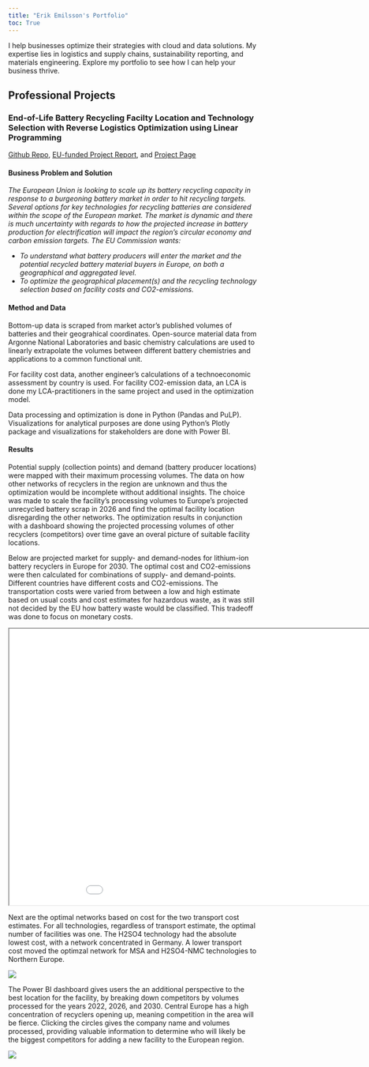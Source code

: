 ```yaml
---
title: "Erik Emilsson's Portfolio"
toc: True
---
```


I help businesses optimize their strategies with cloud and data solutions. My expertise lies in logistics and supply chains, sustainability reporting, and materials engineering. Explore my portfolio to see how I can help your business thrive.

## Professional Projects

### End-of-Life Battery Recycling Facilty Location and Technology Selection with Reverse Logistics Optimization using Linear Programming

[Github Repo](https://github.com/erikemilsson/ELiMINATE_EU_MFA), [EU-funded Project Report](https://ivl.diva-portal.org/smash/get/diva2:1822105/FULLTEXT01.pdf), and [Project Page](https://www.era-learn.eu/network-information/networks/era-min-2/era-min-joint-call-2019/end-of-life-li-ion-battery-management-integration-and-technology-evaluation)

#### Business Problem and Solution

*The European Union is looking to scale up its battery recycling capacity in response to a burgeoning battery market in order to hit recycling targets. Several options for key technologies for recycling batteries are considered within the scope of the European market. The market is dynamic and there is much uncertainty with regards to how the projected increase in battery production for electrification will impact the region's circular economy and carbon emission targets. The EU Commission wants:*

- *To understand what battery producers will enter the market and the potential recycled battery material buyers in Europe, on both a geographical and aggregated level.*
- *To optimize the geographical placement(s) and the recycling technology selection based on facility costs and CO2-emissions.*

#### Method and Data

Bottom-up data is scraped from market actor's published volumes of batteries and their geograhical coordinates. Open-source material data from Argonne National Laboratories and basic chemistry calculations are used to linearly extrapolate the volumes between different battery chemistries and applications to a common functional unit.

For facility cost data, another engineer's calculations of a technoeconomic assessment by country is used. For facility CO2-emission data, an LCA is done my LCA-practitioners in the same project and used in the optimization model.

Data processing and optimization is done in Python (Pandas and PuLP). Visualizations for analytical purposes are done using Python's Plotly package and visualizations for stakeholders are done with Power BI.

#### Results

Potential supply (collection points) and demand (battery producer locations) were mapped with their maximum processing volumes. The data on how other networks of recyclers in the region are unknown and thus the optimization would be incomplete without additional insights. The choice was made to scale the facility's processing volumes to Europe's projected unrecycled battery scrap in 2026 and find the optimal facility location disregarding the other networks. The optimization results in conjunction with a dashboard showing the projected processing volumes of other recyclers (competitors) over time gave an overal picture of suitable facility locations.

Below are projected market for supply- and demand-nodes for lithium-ion battery recyclers in Europe for 2030. The optimal cost and CO2-emissions were then calculated for combinations of supply- and demand-points. Different countries have different costs and CO2-emissions. The transportation costs were varied from between a low and high estimate based on usual costs and cost estimates for hazardous waste, as it was still not decided by the EU how battery waste would be classified. This tradeoff was done to focus on monetary costs.

<iframe src="./projects/Eliminate/Supply_and_Demand_Year_2030.html" width="1000px" height="560px" class="framed-iframe"></iframe>

Next are the optimal networks based on cost for the two transport cost estimates. For all technologies, regardless of transport estimate, the optimal number of facilities was one. The H2SO4 technology had the absolute lowest cost, with a network concentrated in Germany. A lower transport cost moved the optimzal network for MSA and H2SO4-NMC technologies to Northern Europe.

![](./projects/Eliminate/results_cost.png)

The Power BI dashboard gives users the an additional perspective to the best location for the facility, by breaking down competitors by volumes processed for the years 2022, 2026, and 2030. Central Europe has a high concentration of recyclers opening up, meaning competition in the area will be fierce. Clicking the circles gives the company name and volumes processed, providing valuable information to determine who will likely be the biggest competitors for adding a new facility to the European region.

![](./projects/Eliminate/eliminate_pbi.png)